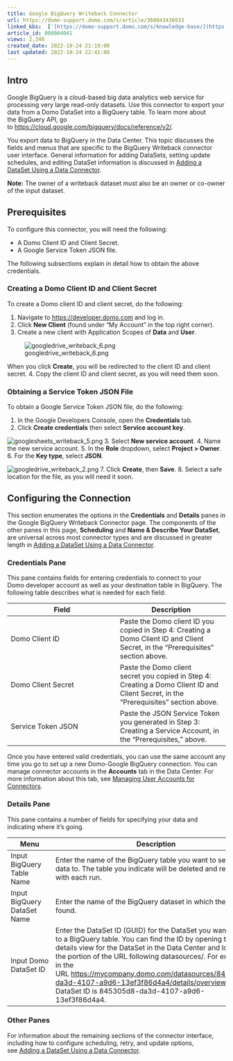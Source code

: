 ```yaml
---
title: Google BigQuery Writeback Connector
url: https://domo-support.domo.com/s/article/360043436933
linked_kbs:  ['[https://domo-support.domo.com/s/knowledge-base/](https://domo-support.domo.com/s/knowledge-base/)', '[https://domo-support.domo.com/s/](https://domo-support.domo.com/s/)', '[https://domo-support.domo.com/s/topic/0TO5w000000ZammGAC](https://domo-support.domo.com/s/topic/0TO5w000000ZammGAC)', '[https://domo-support.domo.com/s/topic/0TO5w000000ZanLGAS](https://domo-support.domo.com/s/topic/0TO5w000000ZanLGAS)', '[https://domo-support.domo.com/s/topic/0TO5w000000ZapVGAS](https://domo-support.domo.com/s/topic/0TO5w000000ZapVGAS)', '[https://domo-support.domo.com/s/article/360042926274](https://domo-support.domo.com/s/article/360042926274)', '[https://domo-support.domo.com/s/article/360042926054](https://domo-support.domo.com/s/article/360042926054)', '[https://domo-support.domo.com/s/article/360043436933](https://domo-support.domo.com/s/article/360043436933)', '[https://domo-support.domo.com/s/topic/0TO5w000000ZapVGAS/writeback-connectors](https://domo-support.domo.com/s/topic/0TO5w000000ZapVGAS/writeback-connectors)', '[https://domo-support.domo.com/s/article/360043429933](https://domo-support.domo.com/s/article/360043429933)', '[https://domo-support.domo.com/s/article/360043429953](https://domo-support.domo.com/s/article/360043429953)', '[https://domo-support.domo.com/s/article/360042925494](https://domo-support.domo.com/s/article/360042925494)', '[https://domo-support.domo.com/s/article/4408174643607](https://domo-support.domo.com/s/article/4408174643607)', '[https://domo-support.domo.com/s/article/360043429913](https://domo-support.domo.com/s/article/360043429913)', '[https://domo-support.domo.com/s/login/](https://domo-support.domo.com/s/login/)']
article_id: 000004041
views: 2,248
created_date: 2022-10-24 21:19:00
last updated: 2022-10-24 22:41:00
---
```




Intro
-----


Google BigQuery is a cloud-based big data analytics web service for processing very large read-only datasets. Use this connector to export your data from a Domo DataSet into a BigQuery table. To learn more about the BigQuery API, go to <https://cloud.google.com/bigquery/docs/reference/v2/>.


You export data to BigQuery in the Data Center. This topic discusses the fields and menus that are specific to the BigQuery Writeback connector user interface. General information for adding DataSets, setting update schedules, and editing DataSet information is discussed in [Adding a DataSet Using a Data Connector](/s/article/360042926274 "Adding a DataSet Using a Data Connector").







**Note:** The owner of a writeback dataset must also be an owner or co-owner of the input dataset.




Prerequisites
-------------


To configure this connector, you will need the following:


* A Domo Client ID and Client Secret.
* A Google Service Token JSON file.


The following subsections explain in detail how to obtain the above credentials. 


### Creating a Domo Client ID and Client Secret


To create a Domo client ID and client secret, do the following:


1. Navigate to [https://developer.domo.com](https://developer.domo.com "https://developer.domo.com") and log in.
2. Click **New Client** (found under "My Account" in the top right corner).
3. Create a new client with Application Scopes of **Data** and **User**.  
  
![googledrive_writeback_6.png](googledrive_writeback_6.png)  
  
When you click **Create**, you will be redirected to the client ID and client secret.
4. Copy the client ID and client secret, as you will need them soon.


### Obtaining a Service Token JSON File


To obtain a Google Service Token JSON file, do the following:


1. In the Google Developers Console, open the **Credentials** tab.
2. Click **Create credentials** then select **Service account key**.  
  
![googlesheets_writeback_5.png](googlesheets_writeback_5.png)
3. Select **New service account**.
4. Name the new service account.
5. In the **Role** dropdown, select **Project > Owner**.
6. For the **Key type**, select **JSON**.  
  
![googledrive_writeback_2.png](googledrive_writeback_2.png)
7. Click **Create**, then **Save**.
8. Select a safe location for the file, as you will need it soon.


Configuring the Connection
--------------------------


This section enumerates the options in the **Credentials** and **Details** panes in the Google BigQuery Writeback Connector page. The components of the other panes in this page, **Scheduling** and **Name & Describe Your DataSet**, are universal across most connector types and are discussed in greater length in [Adding a DataSet Using a Data Connector](/s/article/360042926274 "Adding a DataSet Using a Data Connector").


### Credentials Pane


This pane contains fields for entering credentials to connect to your Domo developer account as well as your destination table in BigQuery. The following table describes what is needed for each field:  




| Field | Description |
| --- | --- |
| Domo Client ID | Paste the Domo client ID you copied in Step 4: Creating a Domo Client ID and Client Secret, in the "Prerequisites" section above. |
| Domo Client Secret | Paste the Domo client secret you copied in Step 4: Creating a Domo Client ID and Client Secret, in the "Prerequisites" section above. |
| Service Token JSON | Paste the JSON Service Token you generated in Step 3: Creating a Service Account, in the "Prerequisites," above. |


Once you have entered valid credentials, you can use the same account any time you go to set up a new Domo-Google BigQuery connection. You can manage connector accounts in the **Accounts** tab in the Data Center. For more information about this tab, see [Managing User Accounts for Connectors](/s/article/360042926054 "Managing User Accounts for Connectors").


### Details Pane


This pane contains a number of fields for specifying your data and indicating where it's going.




| Menu | Description |
| --- | --- |
| Input BigQuery Table Name | Enter the name of the BigQuery table you want to send Domo data to. The table you indicate will be deleted and recreated with each run.  |
| Input BigQuery DataSet Name | Enter the name of the BigQuery dataset in which the table is found.  |
| Input Domo DataSet ID | Enter the DataSet ID (GUID) for the DataSet you want to copy to a BigQuery table. You can find the ID by opening the details view for the DataSet in the Data Center and looking at the portion of the URL following datasources/. For example, in the URL <https://mycompany.domo.com/datasources/845305d8-da3d-4107-a9d6-13ef3f86d4a4/details/overview>, the DataSet ID is 845305d8-da3d-4107-a9d6-13ef3f86d4a4.  |


### Other Panes


For information about the remaining sections of the connector interface, including how to configure scheduling, retry, and update options, see [Adding a DataSet Using a Data Connector](/s/article/360042926274 "Adding a DataSet Using a Data Connector").

